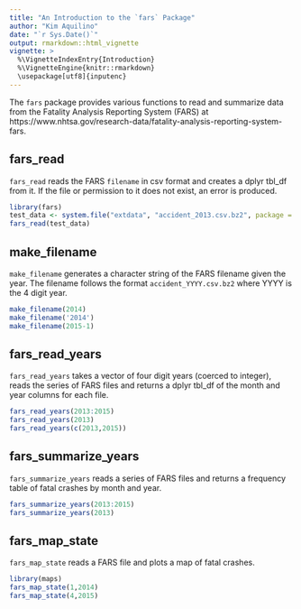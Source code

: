 ```yaml
---
title: "An Introduction to the `fars` Package"
author: "Kim Aquilino"
date: "`r Sys.Date()`"
output: rmarkdown::html_vignette
vignette: >
  %\VignetteIndexEntry{Introduction}
  %\VignetteEngine{knitr::rmarkdown}
  \usepackage[utf8]{inputenc}
---
```


The `fars` package provides various functions to read and summarize data from the Fatality Analysis Reporting System (FARS) at https://www.nhtsa.gov/research-data/fatality-analysis-reporting-system-fars. 

## fars_read

`fars_read` reads the FARS `filename` in csv format and creates a dplyr tbl_df from it. If the file or permission to it does not exist, an error is produced.

```r
library(fars)
test_data <- system.file("extdata", "accident_2013.csv.bz2", package = "fars")
fars_read(test_data)
```

## make_filename

`make_filename` generates a character string of the FARS filename given the year. The filename follows the format `accident_YYYY.csv.bz2` where YYYY is the 4 digit year. 

```r
make_filename(2014)
make_filename('2014')
make_filename(2015-1)
```

## fars_read_years

`fars_read_years` takes a vector of four digit years (coerced to integer), reads the series of FARS files and returns a dplyr tbl_df of the month and year columns for each file.

```r
fars_read_years(2013:2015)
fars_read_years(2013)
fars_read_years(c(2013,2015))
```

## fars_summarize_years

`fars_summarize_years` reads a series of FARS files and returns a frequency table of fatal crashes by month and year.

```r
fars_summarize_years(2013:2015)
fars_summarize_years(2013)
```

## fars_map_state

`fars_map_state` reads a FARS file and plots a map of fatal crashes.

```r
library(maps)
fars_map_state(1,2014)
fars_map_state(4,2015)
```
